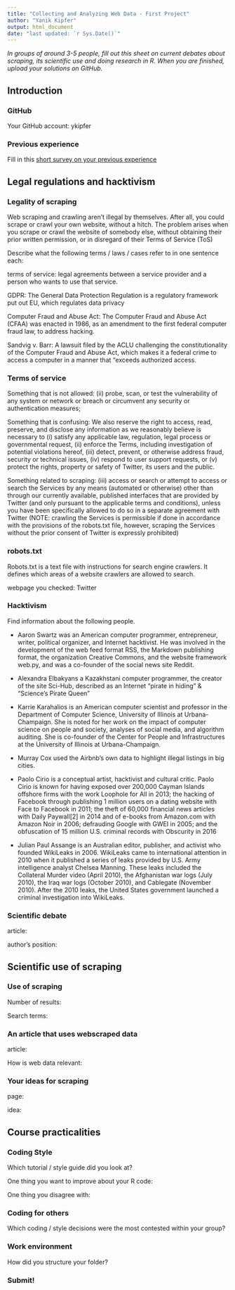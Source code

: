 ```yaml
---
title: "Collecting and Analyzing Web Data - First Project"
author: "Yanik Kipfer"
output: html_document
date: "last updated: `r Sys.Date()`"
---
```



*In groups of around 3-5 people, fill out this sheet on current debates about scraping, its scientific use and doing research in R. When you are finished, upload your solutions on GitHub.*

\setcounter{tocdepth}{2}
\tableofcontents

## Introduction

### GitHub

Your GitHub account: ykipfer


### Previous experience

Fill in this [short survey on your previous experience](https://forms.gle/BJtFLNVWirnDWzSZ8)


\pagebreak


## Legal regulations and hacktivism

### Legality of scraping
Web scraping and crawling aren't illegal by themselves. After all, you could scrape or crawl your own website, without a hitch. The problem arises when you scrape or crawl the website of somebody else, without obtaining their prior written permission, or in disregard of their Terms of Service (ToS)


Describe what the following terms / laws / cases refer to in one sentence each:

terms of service: legal agreements between a service provider and a person who wants to use that service.

GDPR: The General Data Protection Regulation is a regulatory framework put out EU, which regulates data privacy

Computer Fraud and Abuse Act: The Computer Fraud and Abuse Act (CFAA) was enacted in 1986, as an amendment to the first federal computer fraud law, to address hacking.

Sandvig v. Barr: A lawsuit filed by the ACLU challenging the constitutionality of the Computer Fraud and Abuse Act, which makes it a federal crime to access a computer in a manner that “exceeds authorized access.



### Terms of service

Something that is not allowed:
(ii) probe, scan, or test the vulnerability of any system or network or breach or circumvent any security or authentication measures;

Something that is confusing: 
We also reserve the right to access, read, preserve, and disclose any information as we reasonably believe is necessary to (i) satisfy any applicable law, regulation, legal process or governmental request, (ii) enforce the Terms, including investigation of potential violations hereof, (iii) detect, prevent, or otherwise address fraud, security or technical issues, (iv) respond to user support requests, or (v) protect the rights, property or safety of Twitter, its users and the public.

Something related to scraping:
(iii) access or search or attempt to access or search the Services by any means (automated or otherwise) other than through our currently available, published interfaces that are provided by Twitter (and only pursuant to the applicable terms and conditions), unless you have been specifically allowed to do so in a separate agreement with Twitter (NOTE: crawling the Services is permissible if done in accordance with the provisions of the robots.txt file, however, scraping the Services without the prior consent of Twitter is expressly prohibited)


### robots.txt
Robots.txt is a text file with instructions for search engine crawlers. It defines which areas of a website crawlers are allowed to search.

webpage you checked: Twitter


### Hacktivism

Find information about the following people.

- Aaron Swartz was an American computer programmer, entrepreneur, writer, political organizer, and Internet hacktivist. He was involved in the development of the web feed format RSS, the Markdown publishing format, the organization Creative Commons, and the website framework web.py, and was a co-founder of the social news site Reddit.

- Alexandra Elbakyans a Kazakhstani computer programmer, the creator of the site Sci-Hub, described as an Internet "pirate in hiding" & "Science's Pirate Queen"

- Karrie Karahalios is an American computer scientist and professor in the Department of Computer Science, University of Illinois at Urbana-Champaign. She is noted for her work on the impact of computer science on people and society, analyses of social media, and algorithm auditing. She is co-founder of the Center for People and Infrastructures at the University of Illinois at Urbana-Champaign.

- Murray Cox used the Airbnb’s own data to highlight illegal listings in big cities.

- Paolo Cirio is a conceptual artist, hacktivist and cultural critic. Paolo Cirio is known for having exposed over 200,000 Cayman Islands offshore firms with the work Loophole for All in 2013; the hacking of Facebook through publishing 1 million users on a dating website with Face to Facebook in 2011; the theft of 60,000 financial news articles with Daily Paywall[2] in 2014 and of e-books from Amazon.com with Amazon Noir in 2006; defrauding Google with GWEI in 2005; and the obfuscation of 15 million U.S. criminal records with Obscurity in 2016

- Julian Paul Assange is an Australian editor, publisher, and activist who founded WikiLeaks in 2006. WikiLeaks came to international attention in 2010 when it published a series of leaks provided by U.S. Army intelligence analyst Chelsea Manning. These leaks included the Collateral Murder video (April 2010), the Afghanistan war logs (July 2010), the Iraq war logs (October 2010), and Cablegate (November 2010). After the 2010 leaks, the United States government launched a criminal investigation into WikiLeaks.


### Scientific debate

article:

author's position:

\pagebreak


## Scientific use of scraping

### Use of scraping

Number of results:

Search terms:

### An article that uses webscraped data


article:

How is web data relevant:

### Your ideas for scraping

page:

idea:


\pagebreak


## Course practicalities

### Coding Style


Which tutorial / style guide did you look at?

One thing you want to improve about your R code:

One thing you disagree with:

### Coding for others



Which coding / style decisions were the most contested within your group?



### Work environment

How did you structure your folder?



### Submit!
